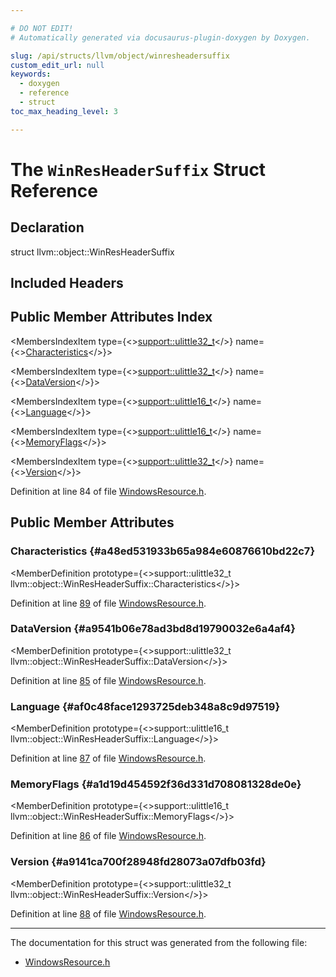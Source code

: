 ```yaml
---

# DO NOT EDIT!
# Automatically generated via docusaurus-plugin-doxygen by Doxygen.

slug: /api/structs/llvm/object/winresheadersuffix
custom_edit_url: null
keywords:
  - doxygen
  - reference
  - struct
toc_max_heading_level: 3

---
```





# The `WinResHeaderSuffix` Struct Reference

<DoxygenPage pluginConfig={pluginConfig}>



## Declaration

<CodeBlock>struct llvm::object::WinResHeaderSuffix</CodeBlock>

## Included Headers

<IncludesList>
<IncludesListItem
  filePath="llvm/Object/WindowsResource.h"
  permalink="/docs/api/files/include/include/llvm/include/llvm/object/windowsresource-h"
  isLocal="true" />
</IncludesList>

## Public Member Attributes Index

<MembersIndex>

<MembersIndexItem
  type={<><a href="/docs/api/namespaces/llvm/support/#a206b37274fa3e908017da357d12724d1">support::ulittle32&#95;t</a></>}
  name={<><a href="#a48ed531933b65a984e60876610bd22c7">Characteristics</a></>}>
</MembersIndexItem>

<MembersIndexItem
  type={<><a href="/docs/api/namespaces/llvm/support/#a206b37274fa3e908017da357d12724d1">support::ulittle32&#95;t</a></>}
  name={<><a href="#a9541b06e78ad3bd8d19790032e6a4af4">DataVersion</a></>}>
</MembersIndexItem>

<MembersIndexItem
  type={<><a href="/docs/api/namespaces/llvm/support/#a4e29b3df92632c930b82161555c3b8d6">support::ulittle16&#95;t</a></>}
  name={<><a href="#af0c48face1293725deb348a8c9d97519">Language</a></>}>
</MembersIndexItem>

<MembersIndexItem
  type={<><a href="/docs/api/namespaces/llvm/support/#a4e29b3df92632c930b82161555c3b8d6">support::ulittle16&#95;t</a></>}
  name={<><a href="#a1d19d454592f36d331d708081328de0e">MemoryFlags</a></>}>
</MembersIndexItem>

<MembersIndexItem
  type={<><a href="/docs/api/namespaces/llvm/support/#a206b37274fa3e908017da357d12724d1">support::ulittle32&#95;t</a></>}
  name={<><a href="#a9141ca700f28948fd28073a07dfb03fd">Version</a></>}>
</MembersIndexItem>

</MembersIndex>


Definition at line 84 of file <a href="/docs/api/files/include/include/llvm/include/llvm/object/windowsresource-h">WindowsResource.h</a>.

<SectionDefinition>

## Public Member Attributes

### Characteristics {#a48ed531933b65a984e60876610bd22c7}

<MemberDefinition
  prototype={<>support::ulittle32&#95;t llvm::object::WinResHeaderSuffix::Characteristics</>}>

Definition at line <a href="/docs/api/files/include/include/llvm/include/llvm/object/windowsresource-h/#l00089">89</a> of file <a href="/docs/api/files/include/include/llvm/include/llvm/object/windowsresource-h">WindowsResource.h</a>.
</MemberDefinition>

### DataVersion {#a9541b06e78ad3bd8d19790032e6a4af4}

<MemberDefinition
  prototype={<>support::ulittle32&#95;t llvm::object::WinResHeaderSuffix::DataVersion</>}>

Definition at line <a href="/docs/api/files/include/include/llvm/include/llvm/object/windowsresource-h/#l00085">85</a> of file <a href="/docs/api/files/include/include/llvm/include/llvm/object/windowsresource-h">WindowsResource.h</a>.
</MemberDefinition>

### Language {#af0c48face1293725deb348a8c9d97519}

<MemberDefinition
  prototype={<>support::ulittle16&#95;t llvm::object::WinResHeaderSuffix::Language</>}>

Definition at line <a href="/docs/api/files/include/include/llvm/include/llvm/object/windowsresource-h/#l00087">87</a> of file <a href="/docs/api/files/include/include/llvm/include/llvm/object/windowsresource-h">WindowsResource.h</a>.
</MemberDefinition>

### MemoryFlags {#a1d19d454592f36d331d708081328de0e}

<MemberDefinition
  prototype={<>support::ulittle16&#95;t llvm::object::WinResHeaderSuffix::MemoryFlags</>}>

Definition at line <a href="/docs/api/files/include/include/llvm/include/llvm/object/windowsresource-h/#l00086">86</a> of file <a href="/docs/api/files/include/include/llvm/include/llvm/object/windowsresource-h">WindowsResource.h</a>.
</MemberDefinition>

### Version {#a9141ca700f28948fd28073a07dfb03fd}

<MemberDefinition
  prototype={<>support::ulittle32&#95;t llvm::object::WinResHeaderSuffix::Version</>}>

Definition at line <a href="/docs/api/files/include/include/llvm/include/llvm/object/windowsresource-h/#l00088">88</a> of file <a href="/docs/api/files/include/include/llvm/include/llvm/object/windowsresource-h">WindowsResource.h</a>.
</MemberDefinition>

</SectionDefinition>

<hr/>

The documentation for this struct was generated from the following file:

<ul>
<li><a href="/docs/api/files/include/include/llvm/include/llvm/object/windowsresource-h">WindowsResource.h</a></li>
</ul>

</DoxygenPage>
